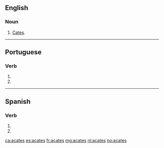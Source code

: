 {{also|acatés}}
==English==

===Noun===
{{en-plural noun}}

# {{lb|en|obsolete}} [[cates|Cates]].

----

==Portuguese==

===Verb===
{{pt-verb-form}}

# {{inflection of|acatar||2|s|pres|subj|lang=pt}}
# {{inflection of|acatar||2|s|negative|impr|lang=pt}}

----

==Spanish==

===Verb===
{{es-verb-form}}

# {{es-verb form of|ending=ar|mood=imperative|sense=negative|pers=2|formal=no|number=singular|acatar}}
# {{es-verb form of|ending=ar|mood=subjunctive|tense=present|pers=2|formal=no|number=singular|acatar}}

[[ca:acates]]
[[es:acates]]
[[fr:acates]]
[[mg:acates]]
[[nl:acates]]
[[no:acates]]